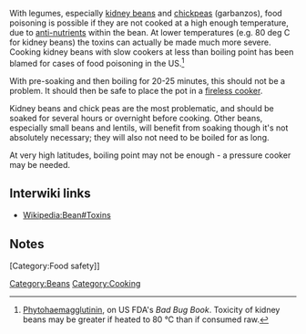 With legumes, especially [[kidney beans]] and [[chickpeas]] (garbanzos), food poisoning is possible if they are not cooked at a high enough temperature, due to [[anti-nutrients]] within the bean. At lower temperatures (e.g. 80 deg C for kidney beans) the toxins can actually be made much more severe. Cooking kidney beans with slow cookers at less than boiling point has been blamed for cases of food poisoning in the US.<ref>[http://vm.cfsan.fda.gov/~mow/chap43.html Phytohaemagglutinin], on US FDA's ''Bad Bug Book''. Toxicity of kidney beans may be greater if heated to 80 °C than if consumed raw.</ref>

With pre-soaking and then boiling for 20-25 minutes, this should not be a problem. It should then be safe to place the pot in a [[fireless cooker]].

Kidney beans and chick peas are the most problematic, and should be soaked for several hours or overnight before cooking. Other beans, especially small beans and lentils, will benefit from soaking though it's not absolutely necessary; they will also not need to be boiled for as long.

At very high latitudes, boiling point may not be enough - a pressure cooker may be needed.{{fact}}

== Interwiki links ==
* [[Wikipedia:Bean#Toxins]] 

== Notes ==
<small><references/></small>

{{stub}}

[[Category:Beans]]
[[Category:Cooking]]
[Category:Food safety]]